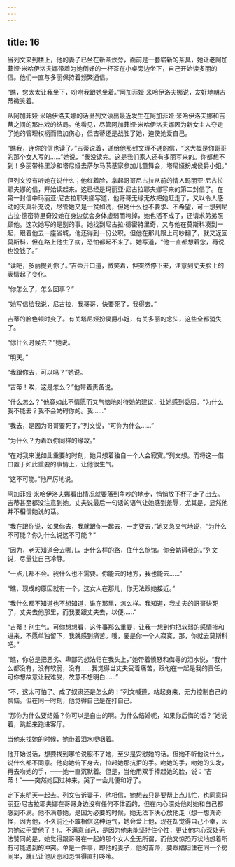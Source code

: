```yaml
---
---
---
```

title: 16
---




当列文来到楼上，他的妻子已坐在新茶炊旁，面前是一套崭新的茶具，她让老阿加菲娅·米哈伊洛夫娜带着为她倒好的一杯茶在小桌旁边坐下，自己开始读多丽的信。他们一直与多丽保持着频繁通信。

“瞧，您太太让我坐下，吩咐我跟她坐着。”阿加菲娅·米哈伊洛夫娜说，友好地朝吉蒂微笑着。

从阿加菲娅·米哈伊洛夫娜的话里列文读出最近发生在阿加菲娅·米哈伊洛夫娜和吉蒂之间的那出戏的结局。他看见，尽管阿加菲娅·米哈伊洛夫娜因为新女主人夺走了她的管理权柄而倍加伤心，但吉蒂还是战胜了她，迫使她爱自己。

“瞧我，连你的信也读了。”吉蒂说着，递给他那封文理不通的信，“这大概是你哥哥的那个女人写的……”她说，“我没读完。这是我们家人还有多丽写来的。你都想不到！多丽带格里沙和塔尼娅去萨尔马茨基家参加儿童舞会，塔尼娅扮成侯爵小姐。”

但列文没有听她在说什么；他红着脸，拿起哥哥尼古拉从前的情人玛丽亚·尼古拉耶夫娜的信，开始读起来。这已经是玛丽亚·尼古拉耶夫娜写来的第二封信了。在第一封信中玛丽亚·尼古拉耶夫娜写道，他哥哥无缘无故把她赶走了，又以令人感动的天真补充说，尽管她又是一贫如洗，但她什么也不要求、不希望，可一想到尼古拉·德密特里奇没她在身边就会身体虚弱而垮掉，她也活不成了，还请求弟弟照顾他。这次她写的是别的事。她找到尼古拉·德密特里奇，又与他在莫斯科凑到一起，跟着他去一座省城，他还得到一份公职。但他在那儿跟上司吵翻了，就又返回莫斯科，但在路上他生了病，恐怕都起不来了。她写道，“他一直都想着您，再说也没钱了。”

“读吧，多丽提到你了。”吉蒂开口道，微笑着，但突然停下来，注意到丈夫脸上的表情起了变化。

“你怎么了，怎么回事？”

“她写信给我说，尼古拉，我哥哥，快要死了，我得去。”

吉蒂的脸色顿时变了。有关塔尼娅扮侯爵小姐，有关多丽的念头，这些全都消失了。

“你什么时候去？”她说。

“明天。”

“我跟你去，可以吗？”她说。

“吉蒂！唉，这是怎么？”他带着责备说。

“什么怎么？”他竟如此不情愿而又气恼地对待她的建议，让她感到委屈。“为什么我不能去？我不会妨碍你的。我……”

“我去，是因为哥哥要死了，”列文说，“可你为什么……”

“为什么？为着跟你同样的缘故。”

“在对我来说如此重要的时刻，她只想着独自一个人会寂寞。”列文想。而将这一借口置于如此重要的事情上，让他很生气。

“这不可能。”他严厉地说。

阿加菲娅·米哈伊洛夫娜看出情况就要落到争吵的地步，悄悄放下杯子走了出去。吉蒂甚至都没注意到她。丈夫说最后一句话的语气让她感到羞辱，尤其是，显然他并不相信她说的话。

“我在跟你说，如果你去，我就跟你一起去，一定要去，”她又急又气地说，“为什么不可能？你为什么说这不可能？”

“因为，老天知道会去哪儿，走什么样的路，住什么旅馆。你会妨碍我的。”列文说，尽量让自己冷静。

“一点儿都不会。我什么也不需要。你能去的地方，我也能去……”

“瞧，现成的原因就有一个，这女人在那儿，你无法跟她接近。”

“我什么都不知道也不想知道，谁在那里，怎么样。我知道，我丈夫的哥哥快死了，丈夫去他那里，而我要跟丈夫去，以便……”

“吉蒂！别生气。可你想想看，这件事那么重要，让我一想到你把软弱的感情掺和进来，不愿单独留下，我就感到痛苦。哦，要是你一个人寂寞，那，你就去莫斯科吧。”

“瞧，你总是把恶劣、卑鄙的想法归在我头上，”她带着愤怒和侮辱的泪水说，“我什么都没有，没有软弱，没有……我觉得当丈夫受着痛苦，跟他在一起是我的责任，可你想故意让我难受，故意不想明白……”

“不，这太可怕了。成了奴隶还是怎么的！”列文喊道，站起身来，无力控制自己的懊恼。但在同一时刻，他觉得自己是在打自己。

“那你为什么要结婚？你可以是自由的啊。为什么结婚呢，如果你后悔的话？”她说着，跳起来跑进客厅。

当他来找她的时候，她带着泪水哽咽着。

他开始说话，想要找到哪怕说服不了她，至少是安慰她的话。但她不听他说什么，说什么都不同意。他向她俯下身去，拉起她那抗拒的手。吻她的手，吻她的头发，再去吻她的手，——她一直沉默着。但是，当他用双手捧起她的脸，说：“吉蒂！”——突然她回过神来，哭了一会儿便和好了。

定下来明天一起去。列文告诉妻子，他相信，她想去只是要帮上点儿忙，也同意玛丽亚·尼古拉耶夫娜在哥哥身边没有任何不体面的，但在内心深处他对她和自己都感到不满。他不满意她，是因为必要的时候，她无法下决心放他走（想一想真奇怪，因为他，不久前还不敢相信这种运气，她会爱上他，现在却觉得自己不幸，因为她过于爱他了！）。不满意自己，是因为他未能坚持住个性，更让他内心深处无法赞同的是，她觉得跟哥哥在一起的那个女人全无所谓，而他又惊恐万状地想着所有可能遇到的冲突。单是一件事，即他的妻子，他的吉蒂，要跟娼妇住在同一个房间里，就已让他厌恶和恐惧得直打哆嗦。